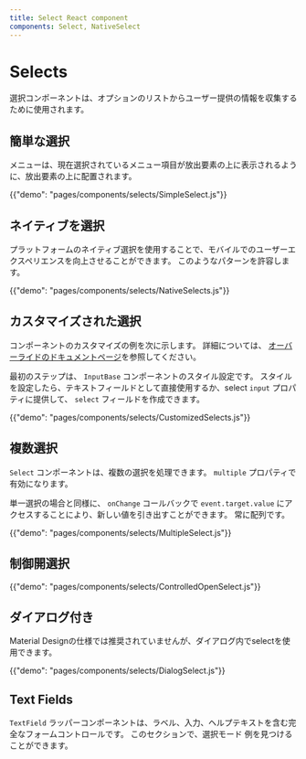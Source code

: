 ```yaml
---
title: Select React component
components: Select, NativeSelect
---
```


# Selects

<p class="description">選択コンポーネントは、オプションのリストからユーザー提供の情報を収集するために使用されます。</p>

## 簡単な選択

メニューは、現在選択されているメニュー項目が放出要素の上に表示されるように、放出要素の上に配置されます。

{{"demo": "pages/components/selects/SimpleSelect.js"}}

## ネイティブを選択

プラットフォームのネイティブ選択を使用することで、モバイルでのユーザーエクスペリエンスを向上させることができます。 このようなパターンを許容します。

{{"demo": "pages/components/selects/NativeSelects.js"}}

## カスタマイズされた選択

コンポーネントのカスタマイズの例を次に示します。 詳細については、 [オーバーライドのドキュメントページ](/customization/components/)を参照してください。

最初のステップは、 `InputBase` コンポーネントのスタイル設定です。 スタイルを設定したら、テキストフィールドとして直接使用するか、select `input` プロパティに提供して、 `select` フィールドを作成できます。

{{"demo": "pages/components/selects/CustomizedSelects.js"}}

## 複数選択

`Select` コンポーネントは、複数の選択を処理できます。 `multiple` プロパティで有効になります。

単一選択の場合と同様に、 `onChange` コールバックで `event.target.value` にアクセスすることにより、新しい値を引き出すことができます。 常に配列です。

{{"demo": "pages/components/selects/MultipleSelect.js"}}

## 制御開選択

{{"demo": "pages/components/selects/ControlledOpenSelect.js"}}

## ダイアログ付き

Material Designの仕様では推奨されていませんが、ダイアログ内でselectを使用できます。

{{"demo": "pages/components/selects/DialogSelect.js"}}

## Text Fields

`TextField` ラッパーコンポーネントは、ラベル、入力、ヘルプテキストを含む完全なフォームコントロールです。 このセクションで、選択モード 例を見つけることができます。
